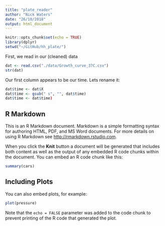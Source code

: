 ```yaml
---
title: "plate_reader"
author: "Nick Waters"
date: "26/10/2018"
output: html_document
---
```


```r
knitr::opts_chunk$set(echo = TRUE)
library(dplyr)
setwd("~/GitHub/hh_plate/")
```

First, we read in our (cleaned) data
```r
dat <- read.csv("./data/Growth_curve_37C.csv")
str(dat)
```
Our first column appears to be our time. Lets rename it:

```r
dat$time <- dat$X
dat$time <- gsub(" s", "", dat$time)
dat$time <- dat$time)

```


























## R Markdown

This is an R Markdown document. Markdown is a simple formatting syntax for authoring HTML, PDF, and MS Word documents. For more details on using R Markdown see <http://rmarkdown.rstudio.com>.

When you click the **Knit** button a document will be generated that includes both content as well as the output of any embedded R code chunks within the document. You can embed an R code chunk like this:

```r
summary(cars)
```

## Including Plots

You can also embed plots, for example:

```r
plot(pressure)
```

Note that the `echo = FALSE` parameter was added to the code chunk to prevent printing of the R code that generated the plot.
